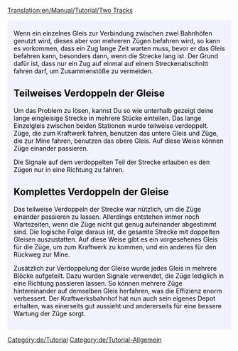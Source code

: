 [[Translation:en/Manual/Tutorial/Two Tracks]]

{{en/Tabs|2|2
|Tutorial/Zwei Bahnsteige/De|1. Zwei Bahnsteige<!--
-->|Tutorial/Zwei Gleise/De|2. Zwei Gleise}}
<div style="padding:.5em 1em 1em 1em; border-top:none; background-color:#f1f2fe; color:#000;">
{{de/Tutorial}}
Wenn ein einzelnes Gleis zur Verbindung zwischen zwei Bahnhöfen genutzt wird, dieses aber von mehreren Zügen befahren wird, so kann es vorkommen, dass ein Zug lange Zeit warten muss, bevor er das Gleis befahren kann, besonders dann, wenn die Strecke lang ist. Der Grund dafür ist, dass nur ein Zug auf einmal auf einem Streckenabschnitt fahren darf, um Zusammenstöße zu vermeiden.

== Teilweises Verdoppeln der Gleise ==
Um das Problem zu lösen, kannst Du so wie unterhalb gezeigt deine lange eingleisige Strecke in mehrere Stücke einteilen.
{{en/Phototable|[[File:en/PartlyDoubleTracks.png|400px]]|Teilweise Verdoppelung der Gleise.|none}}
Das lange Einzelgleis zwischen beiden Stationen wurde teilweise verdoppelt. Züge, die zum Kraftwerk fahren, benutzen das untere Gleis und Züge, die zur Mine fahren, benutzen das obere Gleis. Auf diese Weise können Züge einander passieren.

Die Signale auf dem verdoppelten Teil der Strecke erlauben es den Zügen nur in eine Richtung zu fahren.

== Komplettes Verdoppeln der Gleise ==
Das teilweise Verdoppeln der Strecke war nützlich, um die Züge einander passieren zu lassen. Allerdings entstehen immer noch Wartezeiten, wenn die Züge nicht gut genug aufeinander abgestimmt sind. Die logische Folge daraus ist, die gesamte Strecke mit doppelten Gleisen auszustatten.
{{en/Phototable|[[File:en/FullyDoubleTracks.png|400px]]|Die komplette Strecke wurde mit doppelten Gleisen ausgebaut.|none}}
Auf diese Weise gibt es ein vorgesehenes Gleis für die Züge, um zum Kraftwerk zu kommen, und ein anderes für den Rückweg zur Mine.

Zusätzlich zur Verdoppelung der Gleise wurde jedes Gleis in mehrere Blöcke aufgeteilt. Dazu wurden Signale verwendet, die Züge lediglich in eine Richtung passieren lassen. So können mehrere Züge hintereinander auf demselben Gleis herfahren, was die Effizienz enorm verbessert. Der Kraftwerksbahnhof hat nun auch sein eigenes Depot erhalten, was einerseits gut aussieht und andererseits für eine bessere Wartung der Züge sorgt.
</div>

[[Category:de/Tutorial]]
[[Category:de/Tutorial-Allgemein]]
